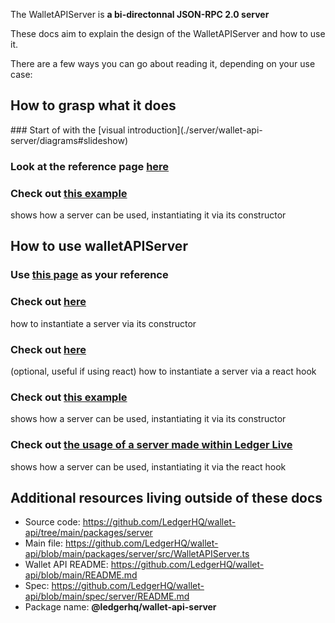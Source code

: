  
The WalletAPIServer is **a bi-directonnal JSON-RPC 2.0 server**

These docs aim to explain the design of the WalletAPIServer and how to use it.

There are a few ways you can go about reading it, depending on your use case:

## How to grasp what it does

<Steps>
  ### Start of with the [visual introduction](./server/wallet-api-server/diagrams#slideshow)
  
  ### Look at the reference page [here](./server/wallet-api-server)

### Check out [this example](./server/usage-examples/with-constructor)

shows how a server can be used, instantiating it via its constructor

</Steps>

## How to use walletAPIServer

<Steps>

### Use [this page](./server/wallet-api-server) as your reference

### Check out [here](./server/wallet-api-server#constructor)

how to instantiate a server via its constructor

### Check out [here](./server/wallet-api-server/react-hook)

(optional, useful if using react) how to instantiate a server via a react hook

### Check out [this example](./server/usage-examples/with-constructor)

shows how a server can be used, instantiating it via its constructor

### Check out [the usage of a server made within Ledger Live](./server/usage-examples/within-ledger-live)

shows how a server can be used, instantiating it via the react hook

</Steps>

## Additional resources living outside of these docs

- Source code: https://github.com/LedgerHQ/wallet-api/tree/main/packages/server
- Main file: https://github.com/LedgerHQ/wallet-api/blob/main/packages/server/src/WalletAPIServer.ts
- Wallet API README: https://github.com/LedgerHQ/wallet-api/blob/main/README.md
- Spec: https://github.com/LedgerHQ/wallet-api/blob/main/spec/server/README.md
- Package name: **@ledgerhq/wallet-api-server**
